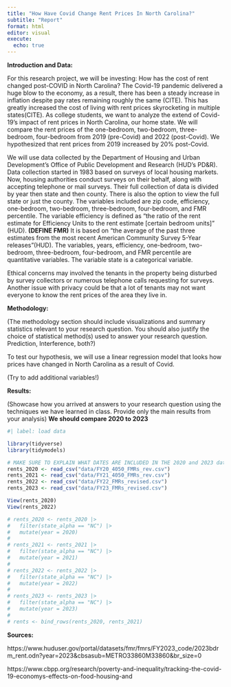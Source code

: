 ```yaml
---
title: "How Have Covid Change Rent Prices In North Carolina?"
subtitle: "Report"
format: html
editor: visual
execute:
  echo: true
---
```


**Introduction and Data:**

For this research project, we will be investing: How has the cost of rent changed post-COVID in North Carolina? The Covid-19 pandemic delivered a huge blow to the economy, as a result, there has been a steady increase in inflation despite pay rates remaining roughly the same (CITE). This has greatly increased the cost of living with rent prices skyrocketing in multiple states(CITE). As college students, we want to analyze the extend of Covid-19's impact of rent prices in North Carolina, our home state. We will compare the rent prices of the one-bedroom, two-bedroom, three-bedroom, four-bedroom from 2019 (pre-Covid) and 2022 (post-Covid). We hypothesized that rent prices from 2019 increased by 20% post-Covid.

We will use data collected by the Department of Housing and Urban Development's Office of Public Development and Research (HUD's PD&R). Data collection started in 1983 based on surveys of local housing markets. Now, housing authorities conduct surveys on their behalf, along with accepting telephone or mail surveys. Their full collection of data is divided by year then state and then county. There is also the option to view the full state or just the county. The variables included are zip code, efficiency, one-bedroom, two-bedroom, three-bedroom, four-bedroom, and FMR percentile. The variable efficiency is defined as "the ratio of the rent estimate for Efficiency Units to the rent estimate \[certain bedroom units\]" (HUD). **(DEFINE FMR)** It is based on "the average of the past three estimates from the most recent American Community Survey 5-Year releases"(HUD). The variables, years, efficiency, one-bedroom, two-bedroom, three-bedroom, four-bedroom, and FMR percentile are quantitative variables. The variable state is a categorical variable.

Ethical concerns may involved the tenants in the property being disturbed by survey collectors or numerous telephone calls requesting for surveys. Another issue with privacy could be that a lot of tenants may not want everyone to know the rent prices of the area they live in.

**Methodology:**

(The methodology section should include visualizations and summary statistics relevant to your research question. You should also justify the choice of statistical method(s) used to answer your research question. Prediction, Interference, both?)

To test our hypothesis, we will use a linear regression model that looks how prices have changed in North Carolina as a result of Covid.

(Try to add additional variables!)

**Results:**

(Showcase how you arrived at answers to your research question using the techniques we have learned in class. Provide only the main results from your analysis)
**We should compare 2020 to 2023**

```r
#| label: load data

library(tidyverse)
library(tidymodels)

# MAKE SURE TO EXPLAIN WHAT DATES ARE INCLUDED IN THE 2020 and 2023 datasets.
rents_2020 <- read_csv("data/FY20_4050_FMRs_rev.csv")
rents_2021 <- read_csv("data/FY21_4050_FMRs_rev.csv")
rents_2022 <- read_csv("data/FY22_FMRs_revised.csv")
rents_2023 <- read_csv("data/FY23_FMRs_revised.csv")

View(rents_2020)
View(rents_2022)

# rents_2020 <- rents_2020 |>
#   filter(state_alpha == "NC") |>
#   mutate(year = 2020)
# 
# rents_2021 <- rents_2021 |>
#   filter(state_alpha == "NC") |>
#   mutate(year = 2021)
# 
# rents_2022 <- rents_2022 |>
#   filter(state_alpha == "NC") |>
#   mutate(year = 2022)
# 
# rents_2023 <- rents_2023 |>
#   filter(state_alpha == "NC") |>
#   mutate(year = 2023)
# 
# rents <- bind_rows(rents_2020, rents_2021)


```

**Sources:**

https://www.huduser.gov/portal/datasets/fmr/fmrs/FY2023_code/2023bdrm_rent.odn?year=2023&cbsasub=METRO33860M33860&br_size=0

https://www.cbpp.org/research/poverty-and-inequality/tracking-the-covid-19-economys-effects-on-food-housing-and
